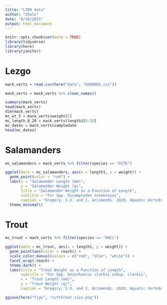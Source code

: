 ```yaml
---
title: "LTER data"
author: "Shale"
date: "8/10/2021"
output: html_document
---
```


```r
knitr::opts_chunk$set(echo = TRUE)
library(tidyverse)
library(here)
library(janitor)
```

# Lezgo

```r
mack_verts = read.csv(here("data", "AS00601.csv"))

mack_verts = mack_verts %>% clean_names()
```

```r
summary(mack_verts)
head(mack_verts)
dim(mack_verts)
mc_wt_5 = mack_verts$weight[5]
mc_length_8_20 = mack_verts$length1[8:20]
mc_dates = mack_verts$sampledate
head(mc_dates)
```


# Salamanders

```r
mc_salamanders = mack_verts %>% filter(species == "DITE")
```

```r
ggplot(data = mc_salamanders, aes(x = length1, y = weight)) +
  geom_point(color = "red") +
  labs(x = "Salamander Length (mm)", 
       y = "Salamander Weight (g)", 
       title = "Salamander Weight as a Function of Length", 
       subtitle = "For Spp. Dicamptodon tenebrosus", 
       caption = "Gregory, S.V. and I. Arismendi. 2020. Aquatic Vertebrate Population Study in Mack Creek, Andrews Experimental Forest, 1987 to present ver 14. Environmental Data Initiative. https://doi.org/10.6073/pasta/7c78d662e847cdbe33584add8f809165 (Accessed 2021-08-10).") +
  theme_minimal()

```

# Trout

```r
mc_trout = mack_verts %>% filter(species == "ONCL")
```

```r
ggplot(data = mc_trout, aes(x = length1, y = weight)) +
  geom_point(aes(color = reach)) +
  scale_color_manual(values = c("red", "blue", "white")) +
  facet_wrap(~reach) +
  theme_dark() +
  labs(title = "Trout Weight as a Function of Length",
       subtitle = "For Spp. Oncorhyncus clarkii subsp. clarkii",
       x = "Trout Length (mm)",
       y = "Trout Weight (g)",
       caption = "Gregory, S.V. and I. Arismendi. 2020. Aquatic Vertebrate Population Study in Mack Creek, Andrews Experimental Forest, 1987 to present ver 14. Environmental Data Initiative. https://doi.org/10.6073/pasta/7c78d662e847cdbe33584add8f809165 (Accessed 2021-08-10).")

ggsave(here("figs", "cutthroat_size.png"))
```



